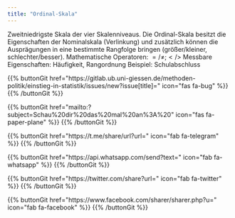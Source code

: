 ```yaml
---
title: "Ordinal-Skala"
---
```


Zweitniedrigste Skala der vier Skalenniveaus.
Die Ordinal-Skala besitzt die Eigenschaften der Nominalskala (Verlinkung) und zusätzlich können die Ausprägungen in eine bestimmte Rangfolge bringen (größer/kleiner, schlechter/besser).
Mathematische Operatoren: $= / ≠ ; < / >$
Messbare Eigenschaften: Häufigkeit, Rangordnung
Beispiel: Schulabschluss

{{% buttonGit href=\"https\:\/\/gitlab.ub.uni-giessen.de\/methoden-politik\/einstieg-in-statistik\/issues\/new?issue[title]=\" icon=\"fas fa-bug\" %}} {{% /buttonGit %}} 

{{% buttonGit href=\"mailto\:?subject=Schau\%20dir\%20das\%20mal\%20an\%3A\%20\" icon=\"fas fa-paper-plane\" %}} {{% /buttonGit %}}

{{% buttonGit href=\"https\:\/\/t.me\/share\/url?url=\" icon=\"fab fa-telegram\" %}} {{% /buttonGit %}}

{{% buttonGit href=\"https\:\/\/api.whatsapp.com\/send?text=\" icon=\"fab fa-whatsapp\" %}} {{% /buttonGit %}}

{{% buttonGit href=\"https\:\/\/twitter.com\/share?url=\" icon=\"fab fa-twitter\" %}} {{% /buttonGit %}}

{{% buttonGit href=\"https\:\/\/www.facebook.com\/sharer\/sharer.php?u=\" icon=\"fab fa-facebook\" %}} {{% /buttonGit %}}
